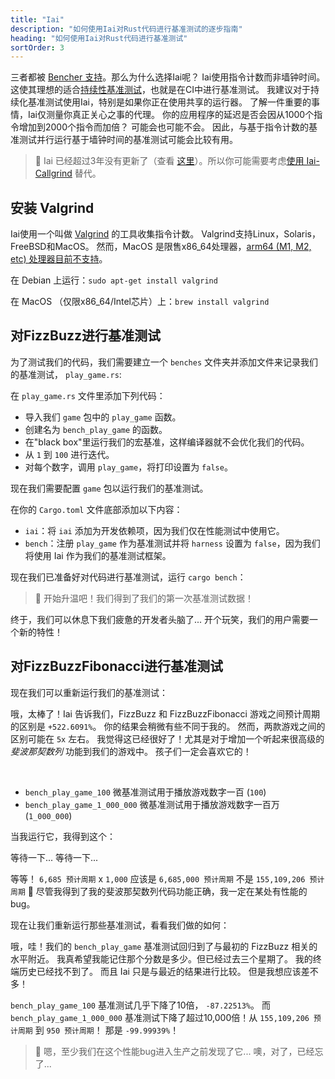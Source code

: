 ```yaml
---
title: "Iai"
description: "如何使用Iai对Rust代码进行基准测试的逐步指南"
heading: "如何使用Iai对Rust代码进行基准测试"
sortOrder: 3
---
```



<Benchmarking />

<FizzBuzzRust />

<StepByStepRust />

<MicroVsMacro />

<BenchmarkingRust />

三者都被 [Bencher 支持](/docs/zh/explanation/adapters/)。那么为什么选择Iai呢？
Iai使用指令计数而非墙钟时间。
这使其理想的适合[持续性基准测试](/docs/zh/explanation/continuous-benchmarking/)，也就是在CI中进行基准测试。
我建议对于持续化基准测试使用Iai，特别是如果你正在使用共享的运行器。
了解一件重要的事情，Iai仅测量你真正关心之事的代理。
你的应用程序的延迟是否会因从1000个指令增加到2000个指令而加倍？
可能会也可能不会。
因此，与基于指令计数的基准测试并行运行基于墙钟时间的基准测试可能会比较有用。

> 🐰 Iai 已经超过3年没有更新了（查看 [这里](https://github.com/bheisler/iai/commits/main/)）。所以你可能需要考虑[使用 Iai-Callgrind](/docs/zh/explanation/adapters/#-rust-iai-callgrind) 替代。

## 安装 Valgrind

Iai使用一个叫做 [Valgrind](https://valgrind.org/) 的工具收集指令计数。
Valgrind支持Linux，Solaris，FreeBSD和MacOS。
然而，MacOS 是限售x86_64处理器，[arm64 (M1, M2, etc) 处理器目前不支持](https://github.com/LouisBrunner/valgrind-macos/issues/56)。

在 Debian 上运行：`sudo apt-get install valgrind`

在 MacOS （仅限x86_64/Intel芯片）上：`brew install valgrind`

<FizzBuzzRefactor />

## 对FizzBuzz进行基准测试

为了测试我们的代码，我们需要建立一个 `benches` 文件夹并添加文件来记录我们的基准测试， `play_game.rs`:

<GameBenchesTree />

在 `play_game.rs` 文件里添加下列代码：

<FizzBuzzRefactorBenchesCode />

- 导入我们 `game` 包中的 `play_game` 函数。
- 创建名为 `bench_play_game` 的函数。
- 在"black box"里运行我们的宏基准，这样编译器就不会优化我们的代码。
- 从 `1` 到 `100` 进行迭代。
- 对每个数字，调用 `play_game`，将打印设置为 `false`。

现在我们需要配置 `game` 包以运行我们的基准测试。

在你的 `Cargo.toml` 文件底部添加以下内容：

<GameCargoToml />

- `iai`：将 `iai` 添加为开发依赖项，因为我们仅在性能测试中使用它。
- `bench`：注册 `play_game` 作为基准测试并将 `harness` 设置为 `false`，因为我们将使用 Iai 作为我们的基准测试框架。

现在我们已准备好对代码进行基准测试，运行 `cargo bench`：

<BenchPlayGameOutput />

> 🐰 开始升温吧！我们得到了我们的第一次基准测试数据！

终于，我们可以休息下我们疲惫的开发者头脑了...
开个玩笑，我们的用户需要一个新的特性！

<FizzBuzzFibonacciRust>
  <PlayGameRustCode />
</FizzBuzzFibonacciRust>

## 对FizzBuzzFibonacci进行基准测试

现在我们可以重新运行我们的基准测试：

<BenchPlayGameFibonacciOutput />

哦，太棒了！Iai 告诉我们，FizzBuzz 和 FizzBuzzFibonacci 游戏之间预计周期的区别是 `+522.6091%`。
你的结果会稍微有些不同于我的。
然而，两款游戏之间的区别可能在 `5x` 左右。
我觉得这已经很好了！尤其是对于增加一个听起来很高级的 _斐波那契数列_ 功能到我们的游戏中。
孩子们一定会喜欢它的！

<FizzBuzzFibonacciOpenRust>
  <FizzBuzzFibonacciOpenRustCode />
</FizzBuzzFibonacciOpenRust>

<TheEnd />

<br />

<OnFire />

<BenchPlayGameOnFireCode />

- `bench_play_game_100` 微基准测试用于播放游戏数字一百 (`100`)
- `bench_play_game_1_000_000` 微基准测试用于播放游戏数字一百万 (`1_000_000`)

当我运行它，我得到这个：

<BenchPlayGameOnFireOutputStart />

等待一下... 等待一下...

<BenchPlayGameOnFireOutput />

等等！ `6,685 预计周期` x `1,000` 应该是 `6,685,000 预计周期` 不是 `155,109,206 预计周期` 🤯
尽管我得到了我的斐波那契数列代码功能正确，我一定在某处有性能的bug。

<FizzBuzzFibonacciFixRust />

现在让我们重新运行那些基准测试，看看我们做的如何：

<BenchPlayGameFixOutput />

哦，哇！我们的 `bench_play_game` 基准测试回归到了与最初的 FizzBuzz 相关的水平附近。
我真希望我能记住那个分数是多少。但已经过去三个星期了。
我的终端历史已经找不到了。
而且 Iai 只是与最近的结果进行比较。
但是我想应该差不多！

`bench_play_game_100` 基准测试几乎下降了10倍， `-87.22513%`。
而 `bench_play_game_1_000_000` 基准测试下降了超过10,000倍！从 `155,109,206 预计周期` 到 `950 预计周期`！
那是 `-99.99939%`！

> 🐰 嗯，至少我们在这个性能bug进入生产之前发现了它... 噢，对了，已经忘了...

<CatchInCi />

<CatchInCiOutput />

<CatchInCiPlot />

<CatchInCiPlotRustBench title="如何使用Iai对Rust进行基准测试" />

<BencherFooter />
